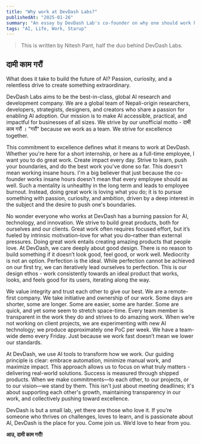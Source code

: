 ```yaml
---
title: "Why work at DevDash Labs?"
publishedAt: "2025-01-26"
summary: "An essay by DevDash Lab's co-founder on why one should work here."
tags: "AI, Life, Work, Starup"
---
```


> This is written by Nitesh Pant, half the duo behind DevDash Labs.

## दामी काम गरौं

What does it take to build the future of AI? Passion, curiosity, and a relentless drive to create something extraordinary. 

DevDash Labs aims to be the best-in-class, global AI research and development company. We are a global team of Nepali-origin researchers, developers, strategists, designers, and creators who share a passion for enabling AI adoption. Our mission is to make AI accessible, practical, and impactful for businesses of all sizes. We strive by our unofficial motto - दामी काम गरौं । "गरौं" because we work as a team. We strive for excellence together. 

This commitment to excellence defines what it means to work at DevDash. Whether you're here for a short internship, or here as a full-time employee, I want you to do great work. Create impact every day. Strive to learn, push your boundaries, and do the best work you've done so far. This doesn't mean working insane hours. I'm a big believer that just because the co-founder works insane hours doesn't mean that every employee should as well. Such a mentality is unhealthy in the long term and leads to employee burnout. Instead, doing great work is loving what you do; it is to pursue something with passion, curiosity, and ambition, driven by a deep interest in the subject and the desire to push one's boundaries.

No wonder everyone who works at DevDash has a burning passion for AI, technology, and innovation. We strive to build great products, both for ourselves and our clients. Great work often requires focused effort, but it’s fueled by intrinsic motivation–love for what you do–rather than external pressures. Doing great work entails creating amazing products that people love. At DevDash, we care deeply about good design. There is no reason to build something if it doesn’t look good, feel good, or work well. Mediocrity is not an option. Perfection is the ideal. While perfection cannot be achieved on our first try, we can iteratively lead ourselves to perfection. This is our design ethos - work consistently towards an ideal product that works, looks, and feels good for its users, iterating along the way.

We value integrity and trust each other to give our best. We are a remote-first company. We take initiative and ownership of our work. Some days are shorter, some are longer. Some are easier, some are harder. Some are quick, and yet some seem to stretch space-time. Every team member is transparent in the work they do and strives to do amazing work. When we’re not working on client projects, we are experimenting with new AI technology; we produce approximately one PoC per week. We have a team-wide demo every Friday. Just because we work fast doesn’t mean we lower our standards. 

At DevDash, we use AI tools to transform how we work. Our guiding principle is clear: embrace automation, minimize manual work, and maximize impact. This approach allows us to focus on what truly matters - delivering real-world solutions. Success is measured through shipped products. When we make commitments—to each other, to our projects, or to our vision—we stand by them. This isn't just about meeting deadlines; it's about supporting each other's growth, maintaining transparency in our work, and collectively pushing toward excellence.

DevDash is but a small lab, yet there are those who love it. If you’re someone who thrives on challenges, loves to learn, and is passionate about AI, DevDash is the place for you. Come join us. We’d love to hear from you.

**आउ, दामी काम गरौं\!**